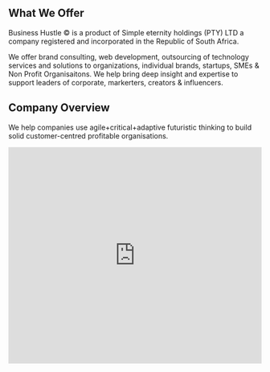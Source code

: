 
## What We Offer

Business Hustle © is a product of Simple eternity holdings (PTY) LTD a company registered and incorporated in the Republic of South Africa.

We offer brand consulting, web development, outsourcing of technology services and solutions to organizations, individual brands, startups, SMEs & Non Profit Organisaitons. We help bring deep insight and expertise to support leaders of corporate, markerters, creators & influencers.

## Company Overview

We help companies use agile+critical+adaptive futuristic thinking to build solid customer-centred profitable organisations.

<Bleed>
  <iframe
    width="100%"
    height="430"
    src="https://youtu.be/wxl6E0czWbw"
    frameborder="0"
    allow="accelerometer; autoplay; clipboard-write; encrypted-media; gyroscope; picture-in-picture"
    allowfullscreen
  />
</Bleed>


## Our Digital Transformation Strategy

Our goal is to keep up to customer demands & circumstances in real-time. We offer data driven services that increase overall digital marketing efficiency within the organisational campaigns. We continuously listen to our customers & act proactively to anticipate needs.

**What We Can Do For You?**

* **Strategy & Execution Build-up**
  --Consulting,Algorithms & Building a robust AI & ML infrastructure 
  
* **Business Case Planning**
  --We map out pitfalls & strategise against challenges in order to build a solid business case
  
* **Business Process Assessment (BPA) & UX Redesign services**
 --Detailed approach to Product development and Adherence to Corporate Standards

* **Data Management**
  --Data mining, Data strategies,& Data intergration

* **Risk & Compliance** 
  -- -Increase compliance control level, Policy management and risk mitigation programs
  

## Automation & AI

**What is Artificial Intelligence?**

Artificial intelligence (AI) is the ability of machines to interpret data and act intelligently, this simply means that they can carry out tasks based on data at hand.AI systems have been proven to out perform humans on many aspects. Despite the controversy behind its existence & use, AI still proves to be becoming more affordable to the masses, thus making it a somewhat essential tool for one that seeks increased workflow productivity , process efficiency & omnichannel platforms for their business. 



## Contact Us

Business Hustle © is a product of Simple eternity holdings (PTY) LTD a company registered and incorporated in the Republic of South Africa. (K2017/652523/07)

If you would like an estimate on a project or would like to discuss a new upcoming project, [click here](https://bit.ly/business-hustle). 



